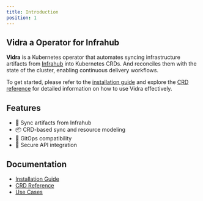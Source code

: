 ```yaml
---
title: Introduction
position: 1
---
```


## Vidra a Operator for Infrahub


**Vidra** is a Kubernetes operator that automates syncing infrastructure artifacts from [Infrahub](https://www.opsmill.com) into Kubernetes CRDs. And reconciles them with the state of the cluster, enabling continuous delivery workflows.

To get started, please refer to the [installation guide](install.mdx) and explore the [CRD reference](crds.mdx) for detailed information on how to use Vidra effectively.

## Features

- 🔄 Sync artifacts from Infrahub
- 📦 CRD-based sync and resource modeling
- 📜 GitOps compatibility
- 🔐 Secure API integration

## Documentation

- [Installation Guide](install.mdx)
- [CRD Reference](crds.mdx)
- [Use Cases](use-cases.mdx)
